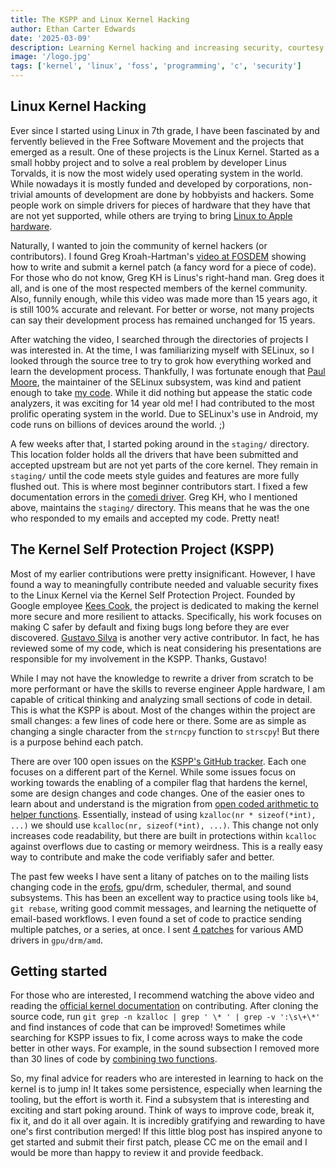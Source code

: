 ```yaml
---
title: The KSPP and Linux Kernel Hacking
author: Ethan Carter Edwards
date: '2025-03-09'
description: Learning Kernel hacking and increasing security, courtesy of the Kernel Self Protection Project!
image: '/logo.jpg'
tags: ['kernel', 'linux', 'foss', 'programming', 'c', 'security']
---
```

## Linux Kernel Hacking

Ever since I started using Linux in 7th grade, I have been fascinated by and fervently
believed in the Free Software Movement and the projects that emerged as a result. One
of these projects is the Linux Kernel. Started as a small hobby project and to solve
a real problem by developer Linus Torvalds, it is now the most widely used operating
system in the world. While nowadays it is mostly funded and developed by corporations,
non-trivial amounts of development are done by hobbyists and hackers. Some people work
on simple drivers for pieces of hardware that they have that are not yet supported,
while others are trying to bring [Linux to Apple hardware](https://asahilinux.org/ "Asahi Linux").

Naturally, I wanted to join the community of kernel hackers (or contributors). I
found Greg Kroah-Hartman's [video at FOSDEM](https://www.youtube.com/watch?v=LLBrBBImJt4) showing how to write and submit a kernel patch (a fancy word for a piece of code).
For those who do not know, Greg KH is Linus's right-hand man. Greg does it all, and
is one of the most respected members of the kernel community. Also, funnily enough,
while this video was made more than 15 years ago, it is still 100% accurate and relevant.
For better or worse, not many projects can say their development process has remained unchanged for 15 years.

After watching the video, I searched through the directories of projects I was interested
in. At the time, I was familiarizing myself with SELinux, so I looked through the source
tree to try to grok how everything worked and learn the development process. Thankfully,
I was fortunate enough that [Paul Moore](https://paul-moore.com/about), the maintainer of the SELinux subsystem, was
kind and patient enough to take [my code](https://web.git.kernel.org/pub/scm/linux/kernel/git/torvalds/linux.git/commit/?id=65d96351b135c2a694814520a6031f3721020ba9 "My SELinux Contribution").
While it did nothing but appease the static code analyzers, it was exciting for 14 year
old me! I had contributed to the most prolific operating system in the world. Due to
SELinux's use in Android, my code runs on billions of devices around the world. ;)

A few weeks after that, I started poking around in the `staging/` directory. This location
folder holds all the drivers that have been submitted and accepted upstream but are not yet
parts of the core kernel. They remain in `staging/` until the code meets style guides and
features are more fully flushed out. This is where most beginner contributors start. I
fixed a few documentation errors in the [comedi driver](https://web.git.kernel.org/pub/scm/linux/kernel/git/torvalds/linux.git/commit/?id=f6a1a425cbb74f4836f2e21e0110330c65e33ad2).
Greg KH, who I mentioned above, maintains the `staging/` directory. This means that he
was the one who responded to my emails and accepted my code. Pretty neat!

## The Kernel Self Protection Project (KSPP)

Most of my earlier contributions were pretty insignificant. However, I have found a way
to meaningfully contribute needed and valuable security fixes to the Linux Kernel via the Kernel Self Protection Project.
Founded by Google employee [Kees Cook](https://github.com/kees "Kees Cook's GitHub"), the project is dedicated to making the kernel
more secure and more resilient to attacks. Specifically, his work focuses on making
C safer by default and fixing bugs long before they are ever discovered. [Gustavo Silva](https://embeddedor.com/ "Gustavo's website")
is another very active contributor. In fact, he has reviewed some of my code, which
is neat considering his presentations are responsible for my involvement in the KSPP. Thanks, Gustavo!

While I may not have the knowledge to rewrite a driver from scratch to be more
performant or have the skills to reverse engineer Apple hardware, I am capable
of critical thinking and analyzing small sections of code in detail. This is what
the KSPP is about. Most of the changes within the project
are small changes: a few lines of code here or there. Some are as simple as changing a single
character from the `strncpy` function to `strscpy`! But there is a purpose behind
each patch.

There are over 100 open issues on the [KSPP's GitHub tracker](https://github.com/KSPP/linux/issues).
Each one focuses on a different part of the Kernel. While some issues focus on
working towards the enabling of a compiler flag that hardens the kernel, some are
design changes and code changes. One of the easier ones to learn about and understand
is the migration from [open coded arithmetic to helper functions](https://github.com/KSPP/linux/issues/162).
Essentially, instead of using `kzalloc(nr * sizeof(*int), ...)` we should use
`kcalloc(nr, sizeof(*int), ...)`. This change not only increases code readability,
but there are built in protections within `kcalloc` against overflows due to casting or memory weirdness.
This is a really easy way to contribute and make the code verifiably safer and better.

The past few weeks I have sent a litany of patches on to the mailing lists changing
code in the [erofs](https://web.git.kernel.org/pub/scm/linux/kernel/git/torvalds/linux.git/commit/?id=a78c5c2269e39544fab4140105f55fca4502e915), gpu/drm, scheduler, thermal, and sound subsystems. This has been an excellent way
to practice using tools like `b4`, `git rebase`, writing good commit messages, and
learning the netiquette of email-based workflows. I even found a set of code to
practice sending multiple patches, or a series, at once. I sent [4 patches](https://lore.kernel.org/lkml/20250227-amd-display-v1-0-52a060a78d08@ethancedwards.com/) for
various AMD drivers in `gpu/drm/amd`.

## Getting started

For those who are interested, I recommend watching the above video and reading
the [official kernel documentation](https://docs.kernel.org/process/submitting-patches.html) on contributing.
After cloning the source code, run `git grep -n kzalloc | grep ' \* ' | grep -v ':\s\+\*'`
and find instances of code that can be improved! Sometimes while searching
for KSPP issues to fix, I come across ways to make the code better in other ways.
For example, in the sound subsection I removed more than 30 lines of code by
[combining two functions](https://web.git.kernel.org/pub/scm/linux/kernel/git/torvalds/linux.git/commit/?id=e576e7843c0d65b82d4092e5b386d9fbf5bc10c3).

So, my final advice for readers who are interested in learning to hack on the
kernel is to jump in! It takes some persistence, especially when learning the
tooling, but the effort is worth it. Find a subsystem that is interesting
and exciting and start poking around. Think of ways to improve code, break it,
fix it, and do it all over again. It is incredibly gratifying and rewarding
to have one's first contribution merged! If this little blog post has inspired
anyone to get started and submit their first patch, please CC me on the email
and I would be more than happy to review it and provide feedback.
